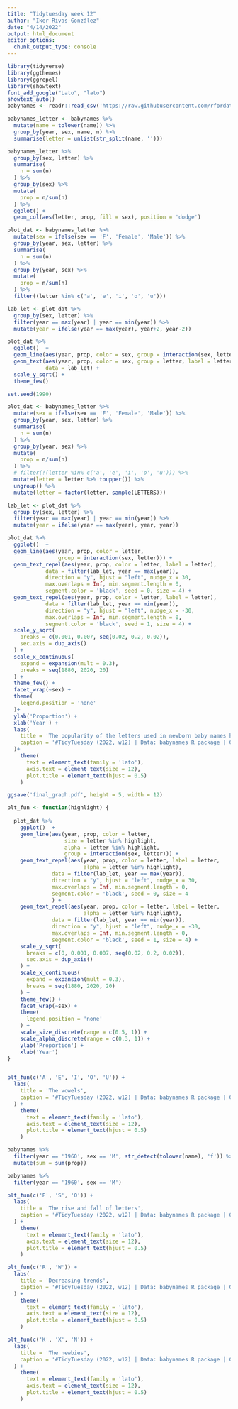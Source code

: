 ```yaml
---
title: "Tidytuesday week 12"
author: "Iker Rivas-González"
date: "4/14/2022"
output: html_document
editor_options: 
  chunk_output_type: console
---
```


```r

library(tidyverse)
library(ggthemes)
library(ggrepel)
library(showtext)
font_add_google("Lato", "lato")
showtext_auto()
babynames <- readr::read_csv('https://raw.githubusercontent.com/rfordatascience/tidytuesday/master/data/2022/2022-03-22/babynames.csv')

```

```r

babynames_letter <- babynames %>% 
  mutate(name = tolower(name)) %>% 
  group_by(year, sex, name, n) %>% 
  summarise(letter = unlist(str_split(name, '')))


```


```r

babynames_letter %>% 
  group_by(sex, letter) %>% 
  summarise(
    n = sum(n)
  ) %>% 
  group_by(sex) %>% 
  mutate(
    prop = n/sum(n)
  ) %>% 
  ggplot() +
  geom_col(aes(letter, prop, fill = sex), position = 'dodge')

```


```r

plot_dat <- babynames_letter %>% 
  mutate(sex = ifelse(sex == 'F', 'Female', 'Male')) %>% 
  group_by(year, sex, letter) %>% 
  summarise(
    n = sum(n)
  ) %>% 
  group_by(year, sex) %>% 
  mutate(
    prop = n/sum(n)
  ) %>% 
  filter((letter %in% c('a', 'e', 'i', 'o', 'u')))

lab_let <- plot_dat %>% 
  group_by(sex, letter) %>% 
  filter(year == max(year) | year == min(year)) %>% 
  mutate(year = ifelse(year == max(year), year+2, year-2))

plot_dat %>% 
  ggplot()  +
  geom_line(aes(year, prop, color = sex, group = interaction(sex, letter))) +
  geom_text(aes(year, prop, color = sex, group = letter, label = letter),
            data = lab_let) +
  scale_y_sqrt() +
  theme_few() 

```


```r

set.seed(1990)

plot_dat <- babynames_letter %>% 
  mutate(sex = ifelse(sex == 'F', 'Female', 'Male')) %>% 
  group_by(year, sex, letter) %>% 
  summarise(
    n = sum(n)
  ) %>% 
  group_by(year, sex) %>% 
  mutate(
    prop = n/sum(n)
  ) %>% 
  # filter(!(letter %in% c('a', 'e', 'i', 'o', 'u'))) %>% 
  mutate(letter = letter %>% toupper()) %>% 
  ungroup() %>% 
  mutate(letter = factor(letter, sample(LETTERS)))

```


```r



lab_let <- plot_dat %>% 
  group_by(sex, letter) %>% 
  filter(year == max(year) | year == min(year)) %>% 
  mutate(year = ifelse(year == max(year), year, year))

plot_dat %>% 
  ggplot()  +
  geom_line(aes(year, prop, color = letter,
                group = interaction(sex, letter))) +
  geom_text_repel(aes(year, prop, color = letter, label = letter),
            data = filter(lab_let, year == max(year)), 
            direction = "y", hjust = "left", nudge_x = 30,
            max.overlaps = Inf, min.segment.length = 0,
            segment.color = 'black', seed = 0, size = 4) +
  geom_text_repel(aes(year, prop, color = letter, label = letter),
            data = filter(lab_let, year == min(year)), 
            direction = "y", hjust = "left", nudge_x = -30,
            max.overlaps = Inf, min.segment.length = 0,
            segment.color = 'black', seed = 1, size = 4) +
  scale_y_sqrt(
    breaks = c(0.001, 0.007, seq(0.02, 0.2, 0.02)),
    sec.axis = dup_axis()
  ) +
  scale_x_continuous(
    expand = expansion(mult = 0.3),
    breaks = seq(1880, 2020, 20)
  ) +
  theme_few() +
  facet_wrap(~sex) +
  theme(
    legend.position = 'none'  
  )+
  ylab('Proportion') +
  xlab('Year') +
  labs(
    title = 'The popularity of the letters used in newborn baby names has changed over the years',
    caption = '#TidyTuesday (2022, w12) | Data: babynames R package | Graph by @irg_bio'
  )+
    theme(
      text = element_text(family = 'lato'),
      axis.text = element_text(size = 12),
      plot.title = element_text(hjust = 0.5)
    ) 

ggsave('final_graph.pdf', height = 5, width = 12)

```

```r

plt_fun <- function(highlight) {
  
  plot_dat %>% 
    ggplot()  +
    geom_line(aes(year, prop, color = letter, 
                  size = letter %in% highlight,
                  alpha = letter %in% highlight,
                  group = interaction(sex, letter))) +
    geom_text_repel(aes(year, prop, color = letter, label = letter,
                        alpha = letter %in% highlight),
              data = filter(lab_let, year == max(year)), 
              direction = "y", hjust = "left", nudge_x = 30,
              max.overlaps = Inf, min.segment.length = 0,
              segment.color = 'black', seed = 0, size = 4
              ) +
    geom_text_repel(aes(year, prop, color = letter, label = letter,
                        alpha = letter %in% highlight),
              data = filter(lab_let, year == min(year)), 
              direction = "y", hjust = "left", nudge_x = -30,
              max.overlaps = Inf, min.segment.length = 0,
              segment.color = 'black', seed = 1, size = 4) +
    scale_y_sqrt(
      breaks = c(0, 0.001, 0.007, seq(0.02, 0.2, 0.02)),
      sec.axis = dup_axis()
    ) +
    scale_x_continuous(
      expand = expansion(mult = 0.3),
      breaks = seq(1880, 2020, 20)
    ) +
    theme_few() +
    facet_wrap(~sex) +
    theme(
      legend.position = 'none'  
    ) +
    scale_size_discrete(range = c(0.5, 1)) +
    scale_alpha_discrete(range = c(0.3, 1)) +
    ylab('Proportion') +
    xlab('Year') 
}



```



```r

plt_fun(c('A', 'E', 'I', 'O', 'U')) +
  labs(
    title = 'The vowels',
    caption = '#TidyTuesday (2022, w12) | Data: babynames R package | Graph by @irg_bio'
  ) +
    theme(
      text = element_text(family = 'lato'),
      axis.text = element_text(size = 12),
      plot.title = element_text(hjust = 0.5)
    ) 

```

```r

babynames %>% 
  filter(year == '1960', sex == 'M', str_detect(tolower(name), 'f')) %>% 
  mutate(sum = sum(prop))

babynames %>% 
  filter(year == '1960', sex == 'M') 

```


```r

plt_fun(c('F', 'S', 'O')) +
  labs(
    title = 'The rise and fall of letters',
    caption = '#TidyTuesday (2022, w12) | Data: babynames R package | Graph by @irg_bio'
  ) +
    theme(
      text = element_text(family = 'lato'),
      axis.text = element_text(size = 12),
      plot.title = element_text(hjust = 0.5)
    ) 

```

```r

plt_fun(c('R', 'W')) +
  labs(
    title = 'Decreasing trends',
    caption = '#TidyTuesday (2022, w12) | Data: babynames R package | Graph by @irg_bio'
  ) +
    theme(
      text = element_text(family = 'lato'),
      axis.text = element_text(size = 12),
      plot.title = element_text(hjust = 0.5)
    ) 

```

```r

plt_fun(c('K', 'X', 'N')) +
  labs(
    title = 'The newbies',
    caption = '#TidyTuesday (2022, w12) | Data: babynames R package | Graph by @irg_bio'
  ) +
    theme(
      text = element_text(family = 'lato'),
      axis.text = element_text(size = 12),
      plot.title = element_text(hjust = 0.5)
    ) 

```


